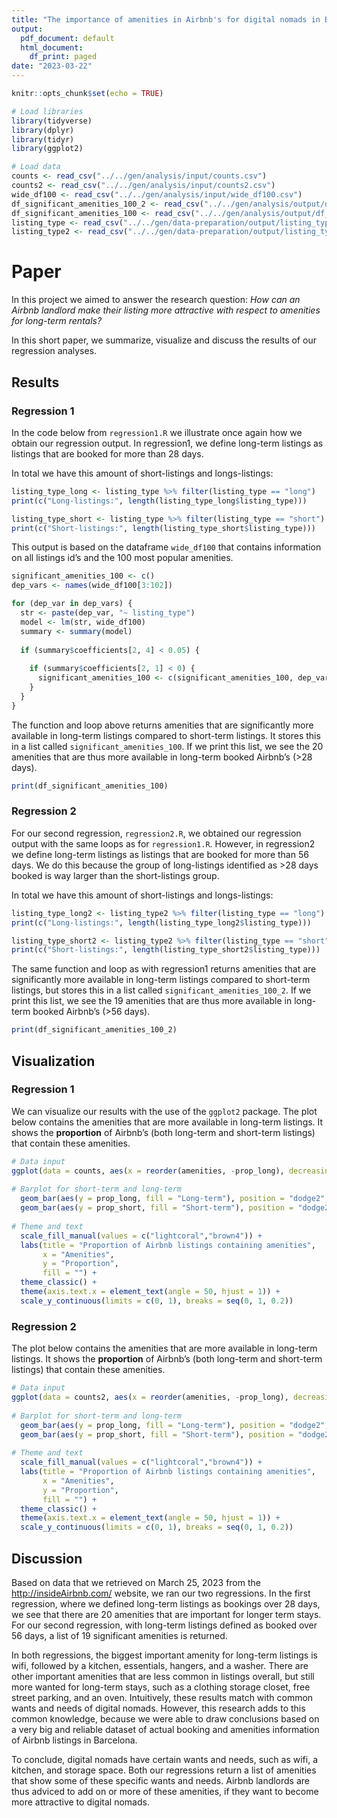 ```yaml
---
title: "The importance of amenities in Airbnb's for digital nomads in Barcelona"
output:
  pdf_document: default
  html_document:
    df_print: paged
date: "2023-03-22"
---
```


```r
knitr::opts_chunk$set(echo = TRUE)
```

```r
# Load libraries
library(tidyverse)
library(dplyr)
library(tidyr)
library(ggplot2)

# Load data
counts <- read_csv("../../gen/analysis/input/counts.csv")
counts2 <- read_csv("../../gen/analysis/input/counts2.csv")
wide_df100 <- read_csv("../../gen/analysis/input/wide_df100.csv")
df_significant_amenities_100_2 <- read_csv("../../gen/analysis/output/df_significant_amenities_100_2.csv")
df_significant_amenities_100 <- read_csv("../../gen/analysis/output/df_significant_amenities_100.csv")
listing_type <- read_csv("../../gen/data-preparation/output/listing_type.csv")
listing_type2 <- read_csv("../../gen/data-preparation/output/listing_type2.csv")
```
# Paper

In this project we aimed to answer the research question:
*How can an Airbnb landlord make their listing more attractive with respect to amenities for long-term rentals?*

In this short paper, we summarize, visualize and discuss the results of our regression analyses.


## Results

### Regression 1
In the code below from `regression1.R` we illustrate once again how we obtain our regression output. In regression1, we define long-term listings as listings that are booked for more than 28 days. 

In total we have this amount of short-listings and longs-listings:
```r
listing_type_long <- listing_type %>% filter(listing_type == "long") 
print(c("Long-listings:", length(listing_type_long$listing_type)))

listing_type_short <- listing_type %>% filter(listing_type == "short") 
print(c("Short-listings:", length(listing_type_short$listing_type)))


```


This output is based on the dataframe `wide_df100` that contains information on all listings id's and the 100 most popular amenities.


```r
significant_amenities_100 <- c()
dep_vars <- names(wide_df100[3:102])

for (dep_var in dep_vars) {
  str <- paste(dep_var, "~ listing_type")  
  model <- lm(str, wide_df100)
  summary <- summary(model)
  
  if (summary$coefficients[2, 4] < 0.05) {
    
    if (summary$coefficients[2, 1] < 0) {
      significant_amenities_100 <- c(significant_amenities_100, dep_var)
    }
  }
}

```

The function and loop above returns amenities that are significantly more available in long-term listings compared to short-term listings. It stores this in a list called `significant_amenities_100`. If we print this list, we see the 20 amenities that are thus more available in long-term booked Airbnb's (>28 days).

```r
print(df_significant_amenities_100)
```

### Regression 2
For our second regression, `regression2.R`, we obtained our regression output with the same loops as for `regression1.R`. However, in regression2 we define long-term listings as listings that are booked for more than 56 days. We do this because the group of long-listings identified as >28 days booked is way larger than the short-listings group. 

In total we have this amount of short-listings and longs-listings:
```r
listing_type_long2 <- listing_type2 %>% filter(listing_type == "long") 
print(c("Long-listings:", length(listing_type_long2$listing_type)))

listing_type_short2 <- listing_type2 %>% filter(listing_type == "short") 
print(c("Short-listings:", length(listing_type_short2$listing_type)))

```


The same function and loop as with regression1 returns amenities that are significantly more available in long-term listings compared to short-term listings, but stores this in a list called `significant_amenities_100_2`. If we print this list, we see the 19 amenities that are thus more available in long-term booked Airbnb's (>56 days).

```r
print(df_significant_amenities_100_2)
```


## Visualization

### Regression 1
We can visualize our results with the use of the `ggplot2` package. 
The plot below contains the amenities that are more available in long-term listings. It shows the **proportion** of Airbnb's (both long-term and short-term listings) that contain these amenities. 

```r
# Data input
ggplot(data = counts, aes(x = reorder(amenities, -prop_long), decreasing = TRUE)) +
  
# Barplot for short-term and long-term  
  geom_bar(aes(y = prop_long, fill = "Long-term"), position = "dodge2", stat = "identity") +
  geom_bar(aes(y = prop_short, fill = "Short-term"), position = "dodge2", stat = "identity") +
  
# Theme and text
  scale_fill_manual(values = c("lightcoral","brown4")) +
  labs(title = "Proportion of Airbnb listings containing amenities",
       x = "Amenities",
       y = "Proportion",
       fill = "") +
  theme_classic() + 
  theme(axis.text.x = element_text(angle = 50, hjust = 1)) + 
  scale_y_continuous(limits = c(0, 1), breaks = seq(0, 1, 0.2))

```

### Regression 2
The plot below contains the amenities that are more available in long-term listings. It shows the **proportion** of Airbnb's (both long-term and short-term listings) that contain these amenities. 

```r
# Data input
ggplot(data = counts2, aes(x = reorder(amenities, -prop_long), decreasing = TRUE)) +
  
# Barplot for short-term and long-term  
  geom_bar(aes(y = prop_long, fill = "Long-term"), position = "dodge2", stat = "identity") +
  geom_bar(aes(y = prop_short, fill = "Short-term"), position = "dodge2", stat = "identity") +
  
# Theme and text
  scale_fill_manual(values = c("lightcoral","brown4")) +
  labs(title = "Proportion of Airbnb listings containing amenities",
       x = "Amenities",
       y = "Proportion",
       fill = "") +
  theme_classic() + 
  theme(axis.text.x = element_text(angle = 50, hjust = 1)) + 
  scale_y_continuous(limits = c(0, 1), breaks = seq(0, 1, 0.2))

```

## Discussion
Based on data that we retrieved on March 25, 2023 from the <http://insideAirbnb.com/> website, we ran our two regressions. In the first regression, where we defined long-term listings as bookings over 28 days, we see that there are 20 amenities that are important for longer term stays. For our second regression, with long-term listings defined as booked over 56 days, a list of 19 significant amenities is returned. 

In both regressions, the biggest important amenity for long-term listings is wifi, followed by a kitchen, essentials, hangers, and a washer. There are other important amenities that are less common in listings overall, but still more wanted for long-term stays, such as a clothing storage closet, free street parking, and an oven. Intuitively, these results match with common wants and needs of digital nomads. However, this research adds to this common knowledge, because we were able to draw conclusions based on a very big and reliable dataset of actual booking and amenities information of Airbnb listings in Barcelona. 

To conclude, digital nomads have certain wants and needs, such as wifi, a kitchen, and storage space. Both our regressions return a list of amenities that show some of these specific wants and needs. Airbnb landlords are thus adviced to add on or more of these amenities, if they want to become more attractive to digital nomads.  



